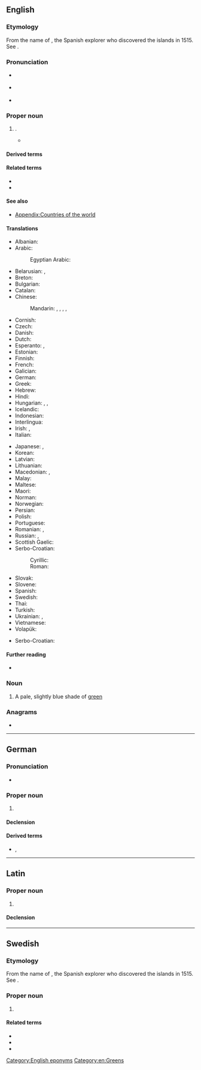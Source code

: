 {{also|bermuda}}
==English==

===Etymology===
From the name of {{w|Juan de Bermudez}}, the Spanish explorer who discovered the islands in 1515.  See {{m|es|Bermúdez}}.

===Pronunciation===
* {{a|GA}} {{IPA|en|/bɚˈmjuːdə/}}
* {{a|RP}} {{IPA|en|/bəˈmjuːdə/}}
* {{audio|en|LL-Q1860 (eng)-Vealhurl-Bermuda.wav|Audio (Southern England)}}

===Proper noun===
{{en-proper noun}}

# {{place|en|archipelago/and/overseas territory|c/United Kingdom|in|the North [[Atlantic Ocean]], 580 nautical miles (1074 kilometers) east-southeast of [[Cape Hatteras]], [[North Carolina]]}}.
#* {{quote-book|en
|year=1613
|author={{w|Samuel Purchas}}
|title=Pvrchas His Pilgrimes
|url=https://archive.org/details/purchashispilgri00purc_0/
|volume=I
|location=[[London]]
|OCLC=219967499
|page=632
|pageurl=https://archive.org/details/purchashispilgri00purc_0/page/632/
|passage=Sir ''Thomas Gates'' was appointed Lieutenant Generall ; Sir ''George Sommers'' Admirall of Virginia and were ſent to reſide there as Gouernours of the Colonie. But the ''Sea Venture'', wherein the two Knights, and Captaine ''Newport'', with a hundred and fiftie perſons ſayled, after long conflict with the two angrie Elements, was ſent to be impriſoned in '''''Bermuda''''', where betweene two Rocks the Ship ſplit, the people eſcaping to Land.}}

====Derived terms====
{{der2|en
|Bermuda cedar
|Bermuda green
|Bermuda onion
|Bermuda rig
|Bermuda shorts
|Bermuda Triangle
}}

====Related terms====
* {{l|en|Bermudan}}
* {{l|en|Bermudian}}

====See also====
* [[Appendix:Countries of the world]]

====Translations====
{{trans-top|island group}}
* Albanian: {{t|sq|Bermuda}}
* Arabic: {{t|ar|جُزُر بَرْمُودَا|f-p}}
*: Egyptian Arabic: {{t|arz|برمودا|f|tr=bermūdā}}
* Belarusian: {{t|be|Бэрму́ды|f-p}}, {{t|be|Бэрму́дзкія вы́спы|f-p}}
* Breton: {{t|br|Bermuda}}
* Bulgarian: {{t|bg|Берму́да|f}}
* Catalan: {{t+|ca|Bermudes}}
* Chinese:
*: Mandarin: {{t+|cmn|百慕達|sc=Hani}}, {{t+|cmn|百慕达|tr=Bǎimùdá|sc=Hani}}, {{t+|cmn|百慕大|tr=Bǎimùdà|sc=Hani}}, {{t+|cmn|百慕大群島|sc=Hani}}, {{t+|cmn|百慕大群岛|tr=Bǎimùdà qúndǎo|sc=Hani}}
* Cornish: {{t|kw|Bermuda}}
* Czech: {{t+|cs|Bermudy|p}}
* Danish: {{t|da|Bermuda}}
* Dutch: {{t+|nl|Bermuda}}
* Esperanto: {{t|eo|Bermudo}}, {{t|eo|Bermudoj}}
* Estonian: {{t+|et|Bermuda}}
* Finnish: {{t+|fi|Bermuda}}
* French: {{t+|fr|Bermudes|f-p}}
* Galician: {{t+|gl|Bermuda}}
* German: {{t+|de|Bermuda|n}}
* Greek: {{t|el|Βερμούδες|f-p}}
* Hebrew: {{t|he|ברמודה|tr=Bermuda}}
* Hindi: {{t|hi|बेर्म्युडा}}
* Hungarian: {{t+|hu|Bermuda}}, {{t|hu|Bermudák|p}}, {{t|hu|Bermuda-szigetek|p}}
* Icelandic: {{t|is|Bermúda}}
* Indonesian: {{t+|id|Bermuda}}
* Interlingua: {{t|ia|Bermuda}}
* Irish: {{t|ga|Beirmiúda}}, {{t|ga|Beirmiúdaí|p|alt=na Beirmiúdaí}}
* Italian: {{t|it|Bermude|f-p}}
{{trans-mid}}
* Japanese: {{t|ja|バーミューダ|tr=Bāmyūda|sc=Jpan}}, {{t|ja|バミューダ|tr=Bamyūda}}
* Korean: {{t+|ko|^버뮤다}}
* Latvian: {{t|lv|Bermudu salas}}
* Lithuanian: {{t+|lt|Bermudai}}
* Macedonian: {{t|mk|Берму́ди|f-p}}, {{t|mk|Берму́да|f}}
* Malay: {{t|ms|Bermuda}}
* Maltese: {{t|mt|Bermuda}}
* Maori: {{t|mi|Pāmura}}
* Norman: {{t|nrf|Bermude|f}}
* Norwegian: {{t|no|Bermuda}}
* Persian: {{t|fa|برمودا|tr=barmudâ}}
* Polish: {{t+|pl|Bermudy|p}}
* Portuguese: {{t+|pt|Bermudas|p}}
* Romanian: {{t+|ro|Bermuda}}, {{t|ro|Bermude|f}}
* Russian: {{t+|ru|Берму́ды|m-p}}, {{t|ru|Берму́дские острова́|m-p}}
* Scottish Gaelic: {{t|gd|Bermuda}}
* Serbo-Croatian:
*: Cyrillic: {{t|sh|Бермуди|p|sc=Cyrl}}
*: Roman: {{t|sh|Bermudi|p}}
* Slovak: {{t|sk|Bermudy|p}}
* Slovene: {{t|sl|Bermuda|f}}
* Spanish: {{t+|es|Bermudas|f-p}}
* Swedish: {{t+|sv|Bermuda|n}}
* Thai: {{t|th|เบอร์มิวดา}}
* Turkish: {{t+|tr|Bermuda}}
* Ukrainian: {{t|uk|Берму́ди|m-p}}, {{t+|uk|Берму́дські острови́|m-p}}
* Vietnamese: {{t|vi|Béc-mu-đa}}
* Volapük: {{t+|vo|Bärmuduäns}}
{{trans-bottom}}

{{checktrans-top}}
* Serbo-Croatian: {{t+check|sh|Bermuda|f}}
{{trans-mid}}
{{trans-bottom}}

====Further reading====
* {{pedia}}

===Noun===
{{en-noun|-}}

# A pale, slightly blue shade of [[green]]
#: {{color panel|7DD8C6}}

===Anagrams===
* {{anagrams|en|a=abdemru|rumbaed}}

[[Category:English eponyms]]
[[Category:en:Greens]]

----

==German==

===Pronunciation===
* {{audio|de|De-Bermuda.ogg|Audio}}

===Proper noun===
{{de-proper noun|toponym}}

# {{place|de|archipelago/and/overseas territory|c/United Kingdom|in|the North|ocean/Atlantic Ocean|t=Bermuda}}

====Declension====
{{de-ndecl|n.sg}}

====Derived terms====
* {{l|de|Bermuder}}, {{l|de|Bermuderin}}

----

==Latin==
{{wikipedia|lang=la}}

===Proper noun===
{{la-proper noun|Bermūda<1.loc>}}

# {{lb|la|New Latin}} {{place|la|archipelago/and/overseas territory|c/United Kingdom|in|the North|ocean/Atlantic Ocean|t=Bermuda}}

====Declension====
{{la-ndecl|Bermūda<1.loc>}}

----

==Swedish==
{{wikipedia|lang=sv}}

===Etymology===
From the name of {{w|Juan de Bermudez}}, the Spanish explorer who discovered the islands in 1515.  See {{m|es|Bermúdez}}.

===Proper noun===
{{sv-proper noun|n}}

# {{senseid|sv|Q23635}}{{place|sv|archipelago/and/overseas territory|c/United Kingdom|in|the North|ocean/Atlantic Ocean|t=Bermuda}}

====Related terms====
*{{l|sv|bermudisk|pos=adjective|t=Bermudian}}
*{{l|sv|bermudier|g=c|t=Bermudian male}}
*{{l|sv|bermudiska|g=c|t=Bermudian female}}